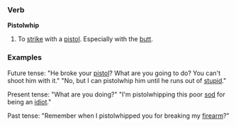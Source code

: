===Verb===
'''Pistolwhip'''
#To [[strike]] with a [[pistol]]. Especially with the [[butt]].

===Examples===
Future tense: "He broke your [[pistol]]? What are you going to do? You can't shoot him with it." "No, but I can pistolwhip him until he runs out of [[stupid]]."

Present tense: "What are you doing?" "I'm pistolwhipping this poor [[sod]] for being an [[idiot]]."

Past tense: "Remember when I pistolwhipped you for breaking my [[firearm]]?"